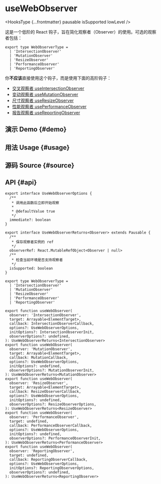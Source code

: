 # useWebObserver


<HooksType {...frontmatter} pausable isSupported lowLevel />

这是一个低阶的 React 钩子，旨在简化观察者（Observer）的使用。可选的观察者包括：

```tsx
export type WebObserverType =
  | 'IntersectionObserver'
  | 'MutationObserver'
  | 'ResizeObserver'
  | 'PerformanceObserver'
  | 'ReportingObserver'
```

你**不应该**直接使用这个钩子，而是使用下面的高阶钩子：

- [交叉观察者 useIntersectionObserver](/reference/use-intersection-observer)
- [变动观察者 useMutationObserver](/reference/use-mutation-observer)
- [尺寸观察者 useResizeObserver](/reference/use-resize-observer)
- [性能观察者 usePerformanceObserver](/reference/use-performance-observer)
- [报告观察者 useReportingObserver](/reference/use-reporting-observer)

## 演示 Demo \{#demo}


<App />

## 用法 Usage \{#usage}



## 源码 Source \{#source}


<Source />

## API \{#api}

```tsx
export interface UseWebObserverOptions {
  /**
   * 调用此函数后立即开始观察
   *
   * @defaultValue true
   */
  immediate?: boolean
}

export interface UseWebObserverReturns<Observer> extends Pausable {
  /**
   * 保存观察者实例的 ref
   */
  observerRef: React.MutableRefObject<Observer | null>
  /**
   * 检查当前环境是否支持观察者
   */
  isSupported: boolean
}

export type WebObserverType =
  | 'IntersectionObserver'
  | 'MutationObserver'
  | 'ResizeObserver'
  | 'PerformanceObserver'
  | 'ReportingObserver'

export function useWebObserver(
  observer: 'IntersectionObserver',
  target: Arrayable<ElementTarget>,
  callback: IntersectionObserverCallback,
  options?: UseWebObserverOptions,
  initOptions?: IntersectionObserverInit,
  observerOptions?: undefined,
): UseWebObserverReturns<IntersectionObserver>
export function useWebObserver(
  observer: 'MutationObserver',
  target: Arrayable<ElementTarget>,
  callback: MutationCallback,
  options?: UseWebObserverOptions,
  initOptions?: undefined,
  observerOptions?: MutationObserverInit,
): UseWebObserverReturns<MutationObserver>
export function useWebObserver(
  observer: 'ResizeObserver',
  target: Arrayable<ElementTarget>,
  callback: ResizeObserverCallback,
  options?: UseWebObserverOptions,
  initOptions?: undefined,
  observerOptions?: ResizeObserverOptions,
): UseWebObserverReturns<ResizeObserver>
export function useWebObserver(
  observer: 'PerformanceObserver',
  target: undefined,
  callback: PerformanceObserverCallback,
  options?: UseWebObserverOptions,
  initOptions?: undefined,
  observerOptions?: PerformanceObserverInit,
): UseWebObserverReturns<PerformanceObserver>
export function useWebObserver(
  observer: 'ReportingObserver',
  target: undefined,
  callback: ReportingObserverCallback,
  options?: UseWebObserverOptions,
  initOptions?: ReportingObserverOptions,
  observerOptions?: undefined,
): UseWebObserverReturns<ReportingObserver>
```
